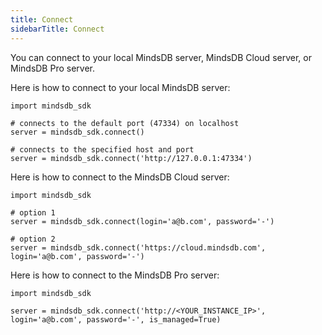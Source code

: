 ```yaml
---
title: Connect
sidebarTitle: Connect
---
```


You can connect to your local MindsDB server, MindsDB Cloud server, or MindsDB Pro server.

<Tabs>
<Tab title="Local MindsDB">
Here is how to connect to your local MindsDB server:

```
import mindsdb_sdk

# connects to the default port (47334) on localhost 
server = mindsdb_sdk.connect()

# connects to the specified host and port
server = mindsdb_sdk.connect('http://127.0.0.1:47334')
```
</Tab>
<Tab title="MindsDB Cloud">
Here is how to connect to the MindsDB Cloud server:

```
import mindsdb_sdk

# option 1
server = mindsdb_sdk.connect(login='a@b.com', password='-')

# option 2
server = mindsdb_sdk.connect('https://cloud.mindsdb.com', login='a@b.com', password='-')
```
</Tab>
<Tab title="MindsDB Pro">
Here is how to connect to the MindsDB Pro server:

```
import mindsdb_sdk

server = mindsdb_sdk.connect('http://<YOUR_INSTANCE_IP>', login='a@b.com', password='-', is_managed=True)
```
</Tab>
</Tabs>
